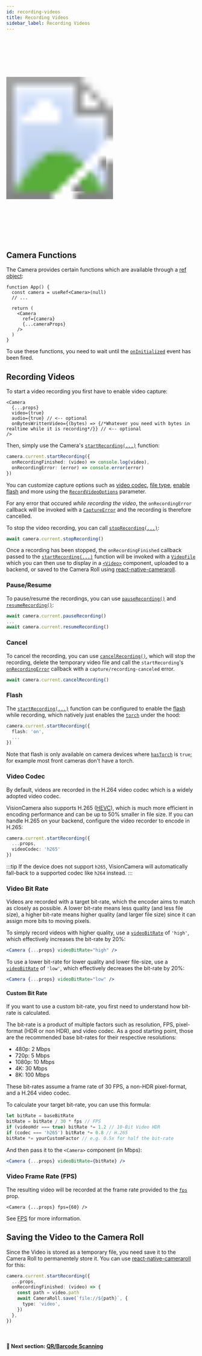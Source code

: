 ```yaml
---
id: recording-videos
title: Recording Videos
sidebar_label: Recording Videos
---
```



<div class="image-container">
  <svg xmlns="http://www.w3.org/2000/svg" width="283" height="535">
    <image href={useBaseUrl("img/demo_capture.gif")} x="18" y="33" width="247" height="469" />
    <image href={useBaseUrl("img/frame.png")} width="283" height="535" />
  </svg>
</div>

## Camera Functions

The Camera provides certain functions which are available through a [ref object](https://reactjs.org/docs/refs-and-the-dom.html):

```tsx
function App() {
  const camera = useRef<Camera>(null)
  // ...

  return (
    <Camera
      ref={camera}
      {...cameraProps}
    />
  )
}
```

To use these functions, you need to wait until the [`onInitialized`](/docs/api/interfaces/CameraProps#oninitialized) event has been fired.

## Recording Videos

To start a video recording you first have to enable video capture:

```tsx
<Camera
  {...props}
  video={true}
  audio={true} // <-- optional
  onBytesWrittenVideo={(bytes) => {/*Whatever you need with bytes in realtime while it is recording*/}} // <-- optional
/>
```

Then, simply use the Camera's [`startRecording(...)`](/docs/api/classes/Camera#startrecording) function:

```ts
camera.current.startRecording({
  onRecordingFinished: (video) => console.log(video),
  onRecordingError: (error) => console.error(error)
})
```

You can customize capture options such as [video codec](/docs/api/interfaces/RecordVideoOptions#videocodec), [file type](/docs/api/interfaces/RecordVideoOptions#filetype), [enable flash](/docs/api/interfaces/RecordVideoOptions#flash) and more using the [`RecordVideoOptions`](/docs/api/interfaces/RecordVideoOptions) parameter.

For any error that occured _while recording the video_, the `onRecordingError` callback will be invoked with a [`CaptureError`](/docs/api/classes/CameraCaptureError) and the recording is therefore cancelled.

To stop the video recording, you can call [`stopRecording(...)`](/docs/api/classes/Camera#stoprecording):

```ts
await camera.current.stopRecording()
```

Once a recording has been stopped, the `onRecordingFinished` callback passed to the [`startRecording(...)`](/docs/api/classes/Camera#startrecording) function will be invoked with a [`VideoFile`](/docs/api/interfaces/VideoFile) which you can then use to display in a [`<Video>`](https://github.com/react-native-video/react-native-video) component, uploaded to a backend, or saved to the Camera Roll using [react-native-cameraroll](https://github.com/react-native-cameraroll/react-native-cameraroll).

### Pause/Resume

To pause/resume the recordings, you can use [`pauseRecording()`](/docs/api/classes/Camera#pauserecording) and [`resumeRecording()`](/docs/api/classes/Camera#resumerecording):

```ts
await camera.current.pauseRecording()
...
await camera.current.resumeRecording()
```

### Cancel

To cancel the recording, you can use [`cancelRecording()`](/docs/api/classes/Camera#cancelrecording), which will stop the recording, delete the temporary video file and call the `startRecording`'s [`onRecordingError`](/docs/api/interfaces/RecordVideoOptions#onrecordingerror) callback with a `capture/recording-canceled` error.

```ts
await camera.current.cancelRecording()
```

### Flash

The [`startRecording(...)`](/docs/api/classes/Camera#startrecording) function can be configured to enable the [flash](/docs/api/interfaces/RecordVideoOptions#flash) while recording, which natively just enables the [`torch`](/docs/api/interfaces/CameraProps#torch) under the hood:

```ts
camera.current.startRecording({
  flash: 'on',
  ...
})
```

Note that flash is only available on camera devices where [`hasTorch`](/docs/api/interfaces/CameraDevice#hastorch) is `true`; for example most front cameras don't have a torch.

### Video Codec

By default, videos are recorded in the H.264 video codec which is a widely adopted video codec.

VisionCamera also supports H.265 ([HEVC](https://en.wikipedia.org/wiki/High_Efficiency_Video_Coding)), which is much more efficient in encoding performance and can be up to 50% smaller in file size.
If you can handle H.265 on your backend, configure the video recorder to encode in H.265:

```ts
camera.current.startRecording({
  ...props,
  videoCodec: 'h265'
})
```

:::tip
If the device does not support `h265`, VisionCamera will automatically fall-back to a supported codec like `h264` instead.
:::

### Video Bit Rate

Videos are recorded with a target bit-rate, which the encoder aims to match as closely as possible. A lower bit-rate means less quality (and less file size), a higher bit-rate means higher quality (and larger file size) since it can assign more bits to moving pixels.

To simply record videos with higher quality, use a [`videoBitRate`](/docs/api/interfaces/CameraProps#videobitrate) of `'high'`, which effectively increases the bit-rate by 20%:

```jsx
<Camera {...props} videoBitRate="high" />
```

To use a lower bit-rate for lower quality and lower file-size, use a [`videoBitRate`](/docs/api/interfaces/CameraProps#videobitrate) of `'low'`, which effectively decreases the bit-rate by 20%:

```jsx
<Camera {...props} videoBitRate="low" />
```

#### Custom Bit Rate

If you want to use a custom bit-rate, you first need to understand how bit-rate is calculated.

The bit-rate is a product of multiple factors such as resolution, FPS, pixel-format (HDR or non HDR), and video codec.
As a good starting point, those are the recommended base bit-rates for their respective resolutions:

- 480p: 2 Mbps
- 720p: 5 Mbps
- 1080p: 10 Mbps
- 4K: 30 Mbps
- 8K: 100 Mbps

These bit-rates assume a frame rate of 30 FPS, a non-HDR pixel-format, and a H.264 video codec.

To calculate your target bit-rate, you can use this formula:

```ts
let bitRate = baseBitRate
bitRate = bitRate / 30 * fps // FPS
if (videoHdr === true) bitRate *= 1.2 // 10-Bit Video HDR
if (codec === 'h265') bitRate *= 0.8 // H.265
bitRate *= yourCustomFactor // e.g. 0.5x for half the bit-rate
```

And then pass it to the `<Camera>` component (in Mbps):

```jsx
<Camera {...props} videoBitRate={bitRate} />
```

### Video Frame Rate (FPS)

The resulting video will be recorded at the frame rate provided to the [`fps`](/docs/api/interfaces/CameraProps#fps) prop.

```tsx
<Camera {...props} fps={60} />
```

See [FPS](formats#fps) for more information.

## Saving the Video to the Camera Roll

Since the Video is stored as a temporary file, you need save it to the Camera Roll to permanentely store it. You can use [react-native-cameraroll](https://github.com/react-native-cameraroll/react-native-cameraroll) for this:

```ts
camera.current.startRecording({
  ...props,
  onRecordingFinished: (video) => {
    const path = video.path
    await CameraRoll.save(`file://${path}`, {
      type: 'video',
    })
  },
})
```

<br />

#### 🚀 Next section: [QR/Barcode Scanning](code-scanning)
